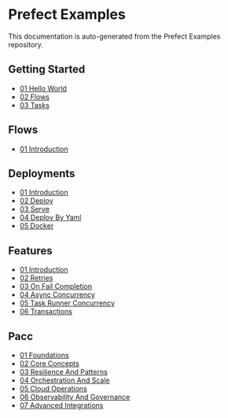 # Prefect Examples

This documentation is auto-generated from the Prefect Examples repository.

## Getting Started

- [01 Hello World](01_getting_started/01_hello_world.mdx)
- [02 Flows](01_getting_started/02_flows.mdx)
- [03 Tasks](01_getting_started/03_tasks.mdx)

## Flows

- [01 Introduction](02_flows/01_introduction.mdx)

## Deployments

- [01 Introduction](03_deployments/01_introduction.mdx)
- [02 Deploy](03_deployments/02_deploy.mdx)
- [03 Serve](03_deployments/03_serve.mdx)
- [04 Deploy By Yaml](03_deployments/04_deploy_by_yaml.mdx)
- [05 Docker](03_deployments/05_docker.mdx)

## Features

- [01 Introduction](04_features/01_introduction.mdx)
- [02 Retries](04_features/02_retries.mdx)
- [03 On Fail Completion](04_features/03_on_fail_completion.mdx)
- [04 Async Concurrency](04_features/04_async_concurrency.mdx)
- [05 Task Runner Concurrency](04_features/05_task_runner_concurrency.mdx)
- [06 Transactions](04_features/06_transactions.mdx)

## Pacc

- [01 Foundations](pacc/01_foundations.mdx)
- [02 Core Concepts](pacc/02_core_concepts.mdx)
- [03 Resilience And Patterns](pacc/03_resilience_and_patterns.mdx)
- [04 Orchestration And Scale](pacc/04_orchestration_and_scale.mdx)
- [05 Cloud Operations](pacc/05_cloud_operations.mdx)
- [06 Observability And Governance](pacc/06_observability_and_governance.mdx)
- [07 Advanced Integrations](pacc/07_advanced_integrations.mdx)

